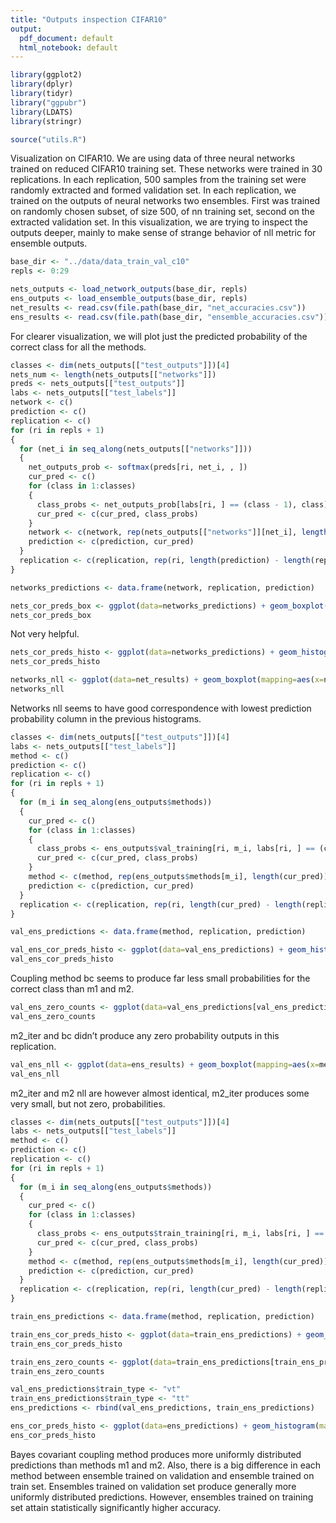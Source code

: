 ```yaml
---
title: "Outputs inspection CIFAR10"
output:
  pdf_document: default
  html_notebook: default
---
```


```r
library(ggplot2)
library(dplyr)
library(tidyr)
library("ggpubr")
library(LDATS)
library(stringr)

source("utils.R")
```
Visualization on CIFAR10.
We are using data of three neural networks trained on reduced CIFAR10 training set. These networks were trained in 30 replications.
In each replication, 500 samples from the training set were randomly extracted and formed validation set. In each replication, we trained on the outputs of neural networks two ensembles. First was trained on randomly chosen subset, of size 500, of nn training set, second on the extracted validation set.
In this visualization, we are trying to inspect the outputs deeper, mainly to make sense of strange behavior of nll metric for ensemble outputs.


```r
base_dir <- "../data/data_train_val_c10"
repls <- 0:29

nets_outputs <- load_network_outputs(base_dir, repls)
ens_outputs <- load_ensemble_outputs(base_dir, repls)
net_results <- read.csv(file.path(base_dir, "net_accuracies.csv"))
ens_results <- read.csv(file.path(base_dir, "ensemble_accuracies.csv"))
```


For clearer visualization, we will plot just the predicted probability of the correct class for all the methods.

```r
classes <- dim(nets_outputs[["test_outputs"]])[4]
nets_num <- length(nets_outputs[["networks"]])
preds <- nets_outputs[["test_outputs"]]
labs <- nets_outputs[["test_labels"]]
network <- c()
prediction <- c()
replication <- c()
for (ri in repls + 1)
{
  for (net_i in seq_along(nets_outputs[["networks"]]))
  {
    net_outputs_prob <- softmax(preds[ri, net_i, , ])
    cur_pred <- c()
    for (class in 1:classes)
    {
      class_probs <- net_outputs_prob[labs[ri, ] == (class - 1), class]
      cur_pred <- c(cur_pred, class_probs)
    }
    network <- c(network, rep(nets_outputs[["networks"]][net_i], length(cur_pred)))
    prediction <- c(prediction, cur_pred)
  }
  replication <- c(replication, rep(ri, length(prediction) - length(replication)))
}

networks_predictions <- data.frame(network, replication, prediction)

```


```r
nets_cor_preds_box <- ggplot(data=networks_predictions) + geom_boxplot(mapping=aes(x=network, y=prediction)) + ylab("Correct class predicted probability")
nets_cor_preds_box
```
Not very helpful.

```r
nets_cor_preds_histo <- ggplot(data=networks_predictions) + geom_histogram(mapping=aes(x=prediction), binwidth=0.01) + facet_wrap(~network) + scale_y_log10()
nets_cor_preds_histo
```
```r
networks_nll <- ggplot(data=net_results) + geom_boxplot(mapping=aes(x=network, y=nll))
networks_nll
```
Networks nll seems to have good correspondence with lowest prediction probability column in the previous histograms.

```r
classes <- dim(nets_outputs[["test_outputs"]])[4]
labs <- nets_outputs[["test_labels"]]
method <- c()
prediction <- c()
replication <- c()
for (ri in repls + 1)
{
  for (m_i in seq_along(ens_outputs$methods))
  {
    cur_pred <- c()
    for (class in 1:classes)
    {
      class_probs <- ens_outputs$val_training[ri, m_i, labs[ri, ] == (class - 1), class]
      cur_pred <- c(cur_pred, class_probs)
    }
    method <- c(method, rep(ens_outputs$methods[m_i], length(cur_pred)))
    prediction <- c(prediction, cur_pred)
  }
  replication <- c(replication, rep(ri, length(cur_pred) - length(replication)))
}

val_ens_predictions <- data.frame(method, replication, prediction)
```

```r
val_ens_cor_preds_histo <- ggplot(data=val_ens_predictions) + geom_histogram(mapping=aes(x=prediction), binwidth=0.01) + facet_wrap(~method) + scale_y_log10() + ggtitle("Probabilities predicted for the correct class - ens trained on val")
val_ens_cor_preds_histo
```
Coupling method bc seems to produce far less small probabilities for the correct class than m1 and m2.


```r
val_ens_zero_counts <- ggplot(data=val_ens_predictions[val_ens_predictions$prediction == 0, ]) + geom_histogram(mapping=aes(x=method), stat="count")
val_ens_zero_counts
```
m2_iter and bc didn't produce any zero probability outputs in this replication.


```r
val_ens_nll <- ggplot(data=ens_results) + geom_boxplot(mapping=aes(x=method, y=nll)) + facet_wrap(~train_set)
val_ens_nll
```
m2_iter and m2 nll are however almost identical, m2_iter produces some very small,  but not zero, probabilities.

```r
classes <- dim(nets_outputs[["test_outputs"]])[4]
labs <- nets_outputs[["test_labels"]]
method <- c()
prediction <- c()
replication <- c()
for (ri in repls + 1)
{
  for (m_i in seq_along(ens_outputs$methods))
  {
    cur_pred <- c()
    for (class in 1:classes)
    {
      class_probs <- ens_outputs$train_training[ri, m_i, labs[ri, ] == (class - 1), class]
      cur_pred <- c(cur_pred, class_probs)
    }
    method <- c(method, rep(ens_outputs$methods[m_i], length(cur_pred)))
    prediction <- c(prediction, cur_pred)
  }
  replication <- c(replication, rep(ri, length(cur_pred) - length(replication)))
}

train_ens_predictions <- data.frame(method, replication, prediction)
```

```r
train_ens_cor_preds_histo <- ggplot(data=train_ens_predictions) + geom_histogram(mapping=aes(x=prediction), binwidth=0.01) + facet_wrap(~method) + scale_y_log10() + ggtitle("Probabilities predicted for the correct class - ens trained on train")
train_ens_cor_preds_histo
```

```r
train_ens_zero_counts <- ggplot(data=train_ens_predictions[train_ens_predictions$prediction == 0, ]) + geom_histogram(mapping=aes(x=method), stat="count")
train_ens_zero_counts
```

```r
val_ens_predictions$train_type <- "vt"
train_ens_predictions$train_type <- "tt"
ens_predictions <- rbind(val_ens_predictions, train_ens_predictions)
```

```r
ens_cor_preds_histo <- ggplot(data=ens_predictions) + geom_histogram(mapping=aes(x=prediction), binwidth=0.01) + facet_grid(rows=vars(method), cols=vars(train_type)) + scale_y_log10() + ggtitle("Probabilities predicted for the correct class")
ens_cor_preds_histo
```
Bayes covariant coupling method produces more uniformly distributed predictions than methods m1 and m2. Also, there is a big difference in each method between ensemble trained on validation and ensemble trained on train set. Ensembles trained on validation set produce generally more uniformly distributed predictions. However, ensembles trained on training set attain statistically significantly higher accuracy.

